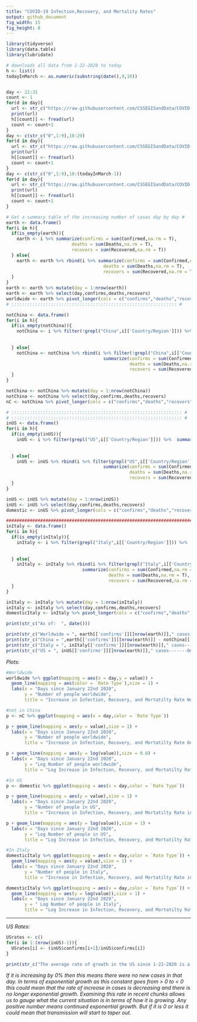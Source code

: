 ---
title: "COVID-19 Infection,Recovery, and Mortality Rates"
output: github_document
fig_width: 15
fig_height: 8
---

```{r include=FALSE}
library(tidyverse)
library(data.table)
library(lubridate)
```


```{r include=F}
# downloads all data from 1-22-2020 to today
h <- list()
todayInMarch <- as.numeric(substring(date(),9,10))


day <- 22:31
count <- 1
for(d in day){
  url <- str_c("https://raw.githubusercontent.com/CSSEGISandData/COVID-19/master/csse_covid_19_data/csse_covid_19_daily_reports/01-",d,"-2020.csv")
  print(url)
  h[[count]] <- fread(url)
  count <- count+1
}
day <- c(str_c("0",1:9),10:29)
for(d in day){
  url <- str_c("https://raw.githubusercontent.com/CSSEGISandData/COVID-19/master/csse_covid_19_data/csse_covid_19_daily_reports/02-",d,"-2020.csv")
  print(url)
  h[[count]] <- fread(url)
  count <- count+1
}
day <- c(str_c("0",1:9),10:(todayInMarch-1))
for(d in day){
  url <- str_c("https://raw.githubusercontent.com/CSSEGISandData/COVID-19/master/csse_covid_19_data/csse_covid_19_daily_reports/03-",d,"-2020.csv")
  print(url)
  h[[count]] <- fread(url)
  count <- count+1
}
```

```{r include=F}

# Get a summary table of the increasing number of cases day by day #
earth <- data.frame()
for(i in h){
  if(is_empty(earth)){
    earth <- i %>% summarize(confirms = sum(Confirmed,na.rm = T),
                         deaths = sum(Deaths,na.rm = T),
                         recovers = sum(Recovered,na.rm = T))
  } else{
    earth <- earth %>% rbind(i %>% summarize(confirms = sum(Confirmed,na.rm = T),
                                     deaths = sum(Deaths,na.rm = T),
                                     recovers = sum(Recovered,na.rm = T)))
  }
}
earth <- earth %>% mutate(day = 1:nrow(earth))
earth <- earth %>% select(day,confirms,deaths,recovers)
worldwide <- earth %>% pivot_longer(cols = c("confirms","deaths","recovers"),names_to = "Rate Type")
# ::::::::::::::::::::::::::::::::::::::::::::::::::::::::::::::: #

notChina <- data.frame()
for(i in h){
  if(is_empty(notChina)){
    notChina <- i %>% filter(!grepl("China",i[['Country/Region']])) %>%  summarize(confirms = sum(Confirmed,na.rm = T),
                                                                                   deaths = sum(Deaths,na.rm = T),
                                                                                   recovers = sum(Recovered,na.rm = T))
  } else{
    notChina <- notChina %>% rbind(i %>% filter(!grepl("China",i[['Country/Region']])) %>% 
                                     summarize(confirms = sum(Confirmed,na.rm = T),
                                               deaths = sum(Deaths,na.rm = T),
                                               recovers = sum(Recovered,na.rm = T)))
  }
}

notChina <- notChina %>% mutate(day = 1:nrow(notChina))
notChina <- notChina %>% select(day,confirms,deaths,recovers)
nC <- notChina %>% pivot_longer(cols = c("confirms","deaths","recovers"),names_to = "Rate Type")

# ::::::::::::::::::::::::::::::::::::::::::::::::::::::::::::::::: #
# ::::::::::::::::::::::::::::::::::::::::::::::::::::::::::::::::: #
inUS <- data.frame()
for(i in h){
  if(is_empty(inUS)){
    inUS <- i %>% filter(grepl("US",i[['Country/Region']])) %>%  summarize(confirms = sum(Confirmed,na.rm = T),
                                                                                   deaths = sum(Deaths,na.rm = T),
                                                                                   recovers = sum(Recovered,na.rm = T))
  } else{
    inUS <- inUS %>% rbind(i %>% filter(grepl("US",i[['Country/Region']])) %>% 
                                     summarize(confirms = sum(Confirmed,na.rm = T),
                                               deaths = sum(Deaths,na.rm = T),
                                               recovers = sum(Recovered,na.rm = T)))
  }
}

inUS <- inUS %>% mutate(day = 1:nrow(inUS))
inUS <- inUS %>% select(day,confirms,deaths,recovers)
domestic <- inUS %>% pivot_longer(cols = c("confirms","deaths","recovers"),names_to = "Rate Type")

#########################################################################
inItaly <- data.frame()
for(i in h){
  if(is_empty(inItaly)){
    inItaly <- i %>% filter(grepl("Italy",i[['Country/Region']])) %>%  summarize(confirms = sum(Confirmed,na.rm = T),
                                                                           deaths = sum(Deaths,na.rm = T),
                                                                           recovers = sum(Recovered,na.rm = T))
  } else{
    inItaly <- inItaly %>% rbind(i %>% filter(grepl("Italy",i[['Country/Region']])) %>% 
                             summarize(confirms = sum(Confirmed,na.rm = T),
                                       deaths = sum(Deaths,na.rm = T),
                                       recovers = sum(Recovered,na.rm = T)))
  }
}

inItaly <- inItaly %>% mutate(day = 1:nrow(inItaly))
inItaly <- inItaly %>% select(day,confirms,deaths,recovers)
domesticItaly <- inItaly %>% pivot_longer(cols = c("confirms","deaths","recovers"),names_to = "Rate Type")

```

```{r echo=FALSE}
print(str_c("As of:  ", date()))

print(str_c("Worldwide = ", earth[['confirms']][[nrow(earth)]]," cases-------One Week Ago = ",earth[['confirms']][[nrow(earth)-7]]))
print(str_c("China = ",earth[['confirms']][[nrow(earth)]] - notChina[['confirms']][[nrow(notChina)]]," cases-------One Week Ago = ",earth[['confirms']][[nrow(earth)-7]] - notChina[['confirms']][[nrow(notChina)-7]]))
print(str_c("Italy = ", inItaly[['confirms']][[nrow(earth)]]," cases-------One Week Ago = ",inItaly[['confirms']][[nrow(inItaly)-7]]))
print(str_c("US = ", inUS[['confirms']][[nrow(earth)]]," cases-------One Week Ago = ",inUS[['confirms']][[nrow(inUS)-7]]))
```

*Plots:*
```{r echo=FALSE}
#Worldwide
worldwide %>% ggplot(mapping = aes(x = day,y = value)) + 
  geom_line(mapping = aes(color = `Rate Type`),size = 1) + 
  labs(x = "Days since January 22nd 2020",
       y = "Number of people worldwide",
       title = "Increase in Infection, Recovery, and Mortatilty Rate Worldwide")

#not in China
p <- nC %>% ggplot(mapping = aes(x = day,color = `Rate Type`))

p + geom_line(mapping = aes(y = value),size = 1) + 
  labs(x = "Days since January 22nd 2020",
       y = "Number of people worldwide",
       title = "Increase in Infection, Recovery, and Mortatilty Rate Outside China")

p + geom_line(mapping = aes(y = log(value)),size = 0.8) +
  labs(x = "Days since January 22nd 2020",
       y = "Log Number of people worldwide",
       title = "Log Increase in Infection, Recovery, and Mortatilty Rate Outside China")

#In US
p <- domestic %>% ggplot(mapping = aes(x = day,color = `Rate Type`))

p + geom_line(mapping = aes(y = value),size = 1) +
  labs(x = "Days since January 22nd 2020",
       y = "Number of people in US",
       title = "Increase in Infection, Recovery, and Mortatilty Rate in US")

p + geom_line(mapping = aes(y = log(value)),size = 1) +
  labs(x = "Days since January 22nd 2020",
       y = "Log Number of people in US",
       title = "Log Increase in Infection, Recovery, and Mortatilty Rate in US")

#In Italy
domesticItaly %>% ggplot(mapping = aes(x = day,color = `Rate Type`)) +
  geom_line(mapping = aes(y = value),size = 1) +
  labs(x = "Days since January 22nd 2020",
       y = "Number of people in Italy",
       title = "Increase in Infection, Recovery, and Mortatilty Rate in Italy")

domesticItaly %>% ggplot(mapping = aes(x = day,color = `Rate Type`)) +
  geom_line(mapping = aes(y = log(value)),size = 1) +
  labs(x = "Days since January 22nd 2020",
       y = " Log Number of people in Italy",
       title = "Log Increase in Infection, Recovery, and Mortatilty Rate in Italy")
```
____
*US Rates:*
```{r echo=FALSE}
USrates <- c()
for(i in 1:(nrow(inUS)-1)){
  USrates[i] <- (inUS$confirms[i+1]/inUS$confirms[i])
}

print(str_c("The average rate of growth in the US since 1-22-2020 is a ",(mean(USrates) - 1)," percent increase in confirmed cases daily"))
```

  *If it is increasing by 0% then this means there were no new cases in that day. In terms of exponential growth as this constant goes from  > 0  to  < 0 this could mean that the rate of increase in cases is decreasing and there is no longer exponential growth. Examining this rate in recent chunks allows us to gauge what the current situation is in terms of how it is growing. Any positive number means continued exponential growth. But if it is 0 or less it could mean that transmission will start to taper out.*

